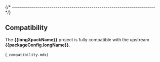 
{/* ------------------------------------------------------------------------ */}

## Compatibility

The **{{longXpackName}}** project is fully compatible with the upstream
**{{packageConfig.longName}}**.

(`_compatibility.mdx`)
